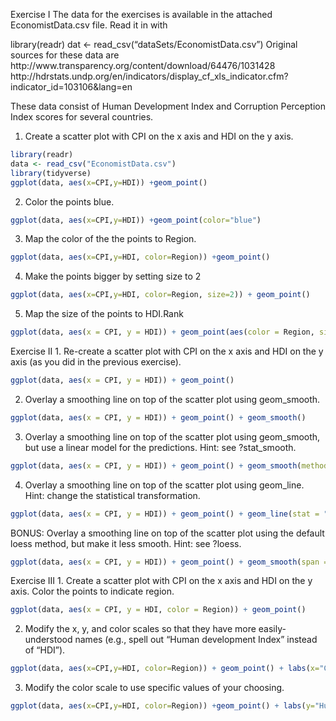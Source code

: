 Exercise I
The data for the exercises is available in the attached  EconomistData.csv file. Read it in with

library(readr)
dat <- read_csv("dataSets/EconomistData.csv")
Original sources for these data are http://www.transparency.org/content/download/64476/1031428 http://hdrstats.undp.org/en/indicators/display_cf_xls_indicator.cfm?indicator_id=103106&lang=en

These data consist of Human Development Index and Corruption Perception Index scores for several countries.

1. Create a scatter plot with CPI on the x axis and HDI on the y axis.

```r
library(readr) 
data <- read_csv("EconomistData.csv")
library(tidyverse)
ggplot(data, aes(x=CPI,y=HDI)) +geom_point()
```

2. Color the points blue.

```r
ggplot(data, aes(x=CPI,y=HDI)) +geom_point(color="blue")
```


3. Map the color of the the points to Region.

```r
ggplot(data, aes(x=CPI,y=HDI, color=Region)) +geom_point()
```


4. Make the points bigger by setting size to 2
```r
ggplot(data, aes(x=CPI,y=HDI, color=Region, size=2)) + geom_point()
```

5. Map the size of the points to HDI.Rank
```r
ggplot(data, aes(x = CPI, y = HDI)) + geom_point(aes(color = Region, size =  HDI.Rank))
```

Exercise II
1. Re-create a scatter plot with CPI on the x axis and HDI on the y axis (as you did in the previous exercise).
```r
ggplot(data, aes(x = CPI, y = HDI)) + geom_point()
```

2. Overlay a smoothing line on top of the scatter plot using geom_smooth.
```r
ggplot(data, aes(x = CPI, y = HDI)) + geom_point() + geom_smooth()
```

3. Overlay a smoothing line on top of the scatter plot using geom_smooth, but use a linear model for the predictions. Hint: see ?stat_smooth.
```r
ggplot(data, aes(x = CPI, y = HDI)) + geom_point() + geom_smooth(method = "lm")
```

4. Overlay a smoothing line on top of the scatter plot using geom_line. Hint: change the statistical transformation.
```r
ggplot(data, aes(x = CPI, y = HDI)) + geom_point() + geom_line(stat = "smooth", method = "loess")
```

BONUS: Overlay a smoothing line on top of the scatter plot using the default loess method, but make it less smooth. Hint: see ?loess.
```r
ggplot(data, aes(x = CPI, y = HDI)) + geom_point() + geom_smooth(span = .4)
```

Exercise III
1. Create a scatter plot with CPI on the x axis and HDI on the y axis. Color the points to indicate region.
```r
ggplot(data, aes(x = CPI, y = HDI, color = Region)) + geom_point()
```

2. Modify the x, y, and color scales so that they have more easily-understood names (e.g., spell out “Human development Index” instead of “HDI”).
```r
ggplot(data, aes(x=CPI,y=HDI, color=Region)) + geom_point() + labs(x="Corruption Perception Index", y="Human Development Index") + scale_color_hue(name="Regions", labels=c("Americas", "Asia Pacific", "East EU Central Asia", "EU West Europe", "Middle East North Africa", "Sub-Saharan Africa"))
```

3. Modify the color scale to use specific values of your choosing.
```r
ggplot(data, aes(x=CPI,y=HDI, color=Region)) +geom_point() + labs(y="Human development index", x="Corruption perception index") + scale_color_manual(labels=c("Americas", "Asia Pacific", "Western Europe", "Eastern and Central Asia", "Middle East and Northern Africa", "Sub-Saharan Africa"), values=c("red", "orange", "yellow","green","blue", "purple"))
```



